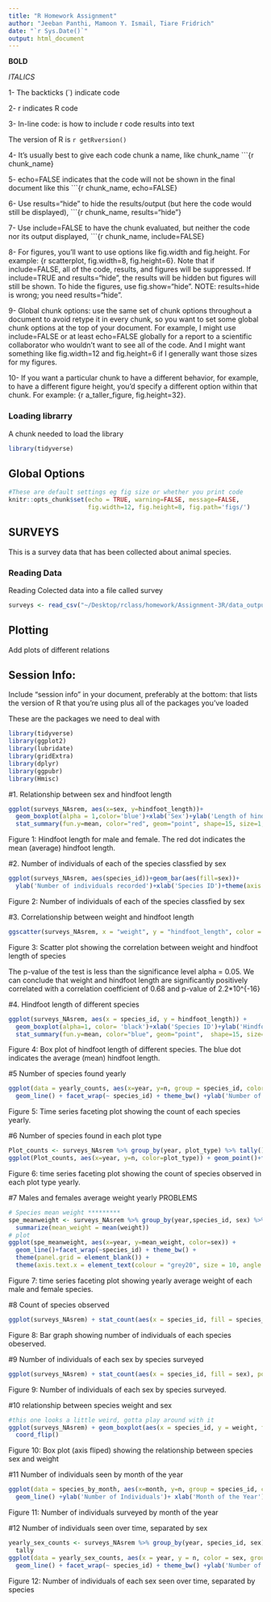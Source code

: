 ```yaml
---
title: "R Homework Assignment"
author: "Jeeban Panthi, Mamoon Y. Ismail, Tiare Fridrich"
date: "`r Sys.Date()`"
output: html_document
---
```


**BOLD**

_ITALICS_

1- The backticks (`) indicate code

2- r indicates R code


3- In-line code: is how to include r code results into text

The version of R is `r getRversion()`

4- It’s usually best to give each code chunk a name, like chunk_name ```{r chunk_name}

5- echo=FALSE indicates that the code will not be shown in the final document like this ```{r chunk_name, echo=FALSE}

6- Use results="hide" to hide the results/output (but here the code would still be displayed), ```{r chunk_name, results="hide"}

7- Use include=FALSE to have the chunk evaluated, but neither the code nor its output displayed, ```{r chunk_name, include=FALSE}

8- For figures, you’ll want to use options like fig.width and fig.height. For example: {r scatterplot, fig.width=8, fig.height=6}. Note that if include=FALSE, all of the code, results, and figures will be suppressed. If include=TRUE and results="hide", the results will be hidden but figures will still be shown. To hide the figures, use fig.show="hide". NOTE: results=hide is wrong; you need results="hide".

9- Global chunk options: use the same set of chunk options throughout a document to avoid retype it in every chunk, so you want to set some global chunk options at the top of your document. For example, I might use include=FALSE or at least echo=FALSE globally for a report to a scientific collaborator who wouldn’t want to see all of the code. And I might want something like fig.width=12 and fig.height=6 if I generally want those sizes for my figures.

10- If you want a particular chunk to have a different behavior, for example, to have a different figure height, you’d specify a different option within that chunk. For example: {r a_taller_figure, fig.height=32}.


### Loading librarry

A chunk needed to load the library

```r
library(tidyverse)
```

## Global Options


```r
#These are default settings eg fig size or whether you print code
knitr::opts_chunk$set(echo = TRUE, warning=FALSE, message=FALSE,
                      fig.width=12, fig.height=8, fig.path='figs/')
```

## SURVEYS

This is a survey data that has been collected about animal species.



### Reading Data



Reading Colected data into a file called survey



```r
surveys <- read_csv("~/Desktop/rclass/homework/Assignment-3R/data_output/surveys_NAsrem.csv")

```


## Plotting

Add plots of different relations



## Session Info:

Include “session info” in your document, preferably at the bottom: that lists the version of R that you’re using plus all of the packages you’ve loaded

These are the packages we need to deal with

```r
library(tidyverse)
library(ggplot2)
library(lubridate)
library(gridExtra)
library(dplyr)
library(ggpubr)
library(Hmisc)
```

#1. Relationship between sex and hindfoot length
```r
ggplot(surveys_NAsrem, aes(x=sex, y=hindfoot_length))+
  geom_boxplot(alpha = 1,color='blue')+xlab('Sex')+ylab('Length of hindfoot (inch)')+
  stat_summary(fun.y=mean, color="red", geom="point", shape=15, size=1,show_guide = T, show.legend = T) + theme_bw()
```
Figure 1: Hindfoot length for male and female. The red dot indicates the mean (average) hindfoot length. 

#2. Number of individuals of each of the species classfied by sex
```r
ggplot(surveys_NAsrem, aes(species_id))+geom_bar(aes(fill=sex))+
  ylab('Number of individuals recorded')+xlab('Species ID')+theme(axis.text.x = element_text(angle = 90)) 
```
Figure 2: Number of individuals of each of the species classfied by sex

#3. Correlationship between weight and hindfoot length
```r
ggscatter(surveys_NAsrem, x = "weight", y = "hindfoot_length", color = "black", shape = 21, size = 2, add = "reg.line", conf.int = TRUE, cor.coef = TRUE, cor.method = "pearson",  xlab = "Hindfoot Length (inch)", ylab = "Weight (gram)")
```
Figure 3: Scatter plot showing the correlation between weight and hindfoot length of species

The p-value of the test is less than the significance level alpha = 0.05. We can conclude that weight and hindfoot length are significantly positively correlated with a correlation coefficient of 0.68 and p-value of 2.2*10^{-16}

#4.	Hindfoot length of different species
```r
ggplot(surveys_NAsrem, aes(x = species_id, y = hindfoot_length)) +
  geom_boxplot(alpha=1, color= 'black')+xlab('Species ID')+ylab('Hindfoot length (inch)')+
  stat_summary(fun.y=mean, color="blue", geom="point",  shape=15, size=1,show_guide = T,show.legend = T)+ theme(axis.text.x = element_text(angle = 90))
```
Figure 4: Box plot of hindfoot length of different species. The blue dot indicates the average (mean) hindfoot length.

#5 Number of species found yearly
```r
ggplot(data = yearly_counts, aes(x=year, y=n, group = species_id, color = species_id)) + 
  geom_line() + facet_wrap(~ species_id) + theme_bw() +ylab('Number of Individuals') + xlab('Year')
```
Figure 5: Time series faceting plot showing the count of each species yearly.

#6 Number of species found in each plot type
```r
Plot_counts <- surveys_NAsrem %>% group_by(year, plot_type) %>% tally()
ggplot(Plot_counts, aes(x=year, y=n, color=plot_type)) + geom_point()+facet_wrap(~plot_type)
```
Figure 6: time series faceting plot showing the count of species observed in each plot type yearly.

#7 Males and females average weight yearly PROBLEMS
```r
# Species mean weight *********
spe_meanweight <- surveys_NAsrem %>% group_by(year,species_id, sex) %>%
  summarize(mean_weight = mean(weight))
# plot
ggplot(spe_meanweight, aes(x=year, y=mean_weight, color=sex)) +
  geom_line()+facet_wrap(~species_id) + theme_bw() +
  theme(panel.grid = element_blank()) +
  theme(axis.text.x = element_text(colour = "grey20", size = 10, angle = 90, hjust = 0.5, vjust = 0.5))
```
Figure 7: time series faceting plot showing yearly average weight of each male and female species.

#8 Count of species observed
```r
ggplot(surveys_NAsrem) + stat_count(aes(x = species_id, fill = species_id))
```
Figure 8: Bar graph showing number of individuals of each species obeserved. 

#9 Number of individuals of each sex by species surveyed
````r
ggplot(surveys_NAsrem) + stat_count(aes(x = species_id, fill = sex), position = "dodge")
````
Figure 9: Number of individuals of each sex by species surveyed. 

#10 relationship between species weight and sex
```r
#this one looks a little weird, gotta play around with it 
ggplot(surveys_NAsrem) + geom_boxplot(aes(x = species_id, y = weight, fill = sex)) +
  coord_flip()
```
Figure 10: Box plot (axis fliped) showing the relationship between species sex and weight

#11 Number of individuals seen by month of the year
````r
ggplot(data = species_by_month, aes(x=month, y=n, group = species_id, color = species_id, group = species_id)) + 
  geom_line() +ylab('Number of Individuals')+ xlab('Month of the Year')
````
Figure 11: Number of individuals surveyed by month of the year

#12 Number of individuals seen over time, separated by sex 
````r
yearly_sex_counts <- surveys_NAsrem %>% group_by(year, species_id, sex) %>%
  tally
ggplot(data = yearly_sex_counts, aes(x = year, y = n, color = sex, group = sex)) +
  geom_line() + facet_wrap(~ species_id) + theme_bw() +ylab('Number of Individuals') + xlab('Year')+ theme(axis.text.x = element_text(angle = 90))
````
Figure 12: Number of individuals of each sex seen over time, separated by species 